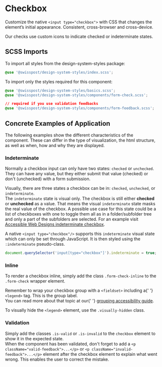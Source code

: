 
<Meta title="Components/Checkbox" />

# Checkbox

<p className="lead">
  Customize the native <code>&lt;input type="checkbox"&gt;</code> with CSS that changes the
  element’s initial appearance. Consistent, cross-browser and cross-device.
</p>

Our checks use custom icons to indicate checked or indeterminate states.

<Canvas>
  <Story id="components-checkbox--default" />
</Canvas>
<div className="hide-col-default">
  <ArgsTable story="^" />
</div>

## SCSS Imports

To import all styles from the design-system-styles package:

```css dark
@use '@swisspost/design-system-styles/index.scss';
```

To import only the styles required for this component:

```css dark
@use '@swisspost/design-system-styles/basics.scss';
@use '@swisspost/design-system-styles/components/form-check.scss';

// required if you use validation feedbacks
@use '@swisspost/design-system-styles/components/form-feedback.scss';
```

## Concrete Examples of Application

The following examples show the different characteristics of the component. These can differ in the type of visualization, the html structure, as well as when, how and why they are displayed.

### Indeterminate

Normally a checkbox input can only have two states: `checked` or `unchecked`. They can have any value, but they either submit that value (checked) or don't (unchecked) with a form submission.

Visually, there are three states a checkbox can be in: `checked`, `unchecked`, or `indeterminate`.<br/>
The `indeterminate` state is visual only. The checkbox is still either **checked** or **unchecked** as a value. That means the visual `indeterminate` state masks the real value of the checkbox. A possible use case for this state could be a list of checkboxes with one to toggle them all as in a folder/subfolder tree and only a part of the subfolders are selected. For an example visit [Accessible Web Designs indeterminate checkbox](http://www.barrierefreies-webdesign.de/knowhow/checkbox/indeterminate.html).

A native `<input type="checkbox"/>` supports this `indeterminate` visual state which can only be set through JavaScript. It is then styled using the `:indeterminate` pseudo-class.

```javascript dark
document.querySelector('input[type="checkbox"]').indeterminate = true;
```

### Inline

To render a checkbox inline, simply add the class `.form-check-inline` to the `.form-check` wrapper element.

<div className="alert alert-info alert-md">
  Remember to wrap your checkbox group with a <code>&lt;fieldset&gt;</code> including a{' '}
  <code>&lt;legend&gt;</code> tag. This is the group label.
  <br />
  You can read more about that topic at our{' '}
  <a href="/?path=/docs/foundations-accessibility--page#grouping">grouping accessibility guide</a>.
</div>

To visually hide the `<legend>` element, use the `.visually-hidden` class.

<Canvas>
  <Story id="components-checkbox--inline" />
</Canvas>

### Validation

Simply add the classes `.is-valid` or `.is-invalid` to the `checkbox` element to show it in the expected state.<br/>
When the component has been validated, don't forget to add a `<p className="valid-feedback">...</p>` or `<p className="invalid-feedback">...</p>` element after the checkbox element to explain what went wrong. This enables the user to correct the mistake.

<Canvas>
  <Story id="components-checkbox--validation" />
</Canvas>
